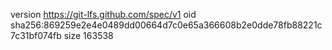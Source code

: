 version https://git-lfs.github.com/spec/v1
oid sha256:869259e2e4e0489dd00664d7c0e65a366608b2e0dde78fb88221c7c31bf074fb
size 163538
